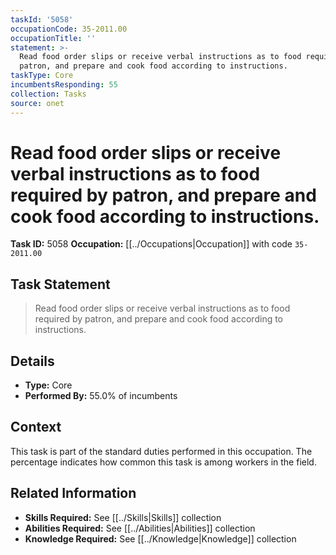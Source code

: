 ```yaml
---
taskId: '5058'
occupationCode: 35-2011.00
occupationTitle: ''
statement: >-
  Read food order slips or receive verbal instructions as to food required by
  patron, and prepare and cook food according to instructions.
taskType: Core
incumbentsResponding: 55
collection: Tasks
source: onet
---
```

# Read food order slips or receive verbal instructions as to food required by patron, and prepare and cook food according to instructions.

**Task ID:** 5058
**Occupation:** [[../Occupations|Occupation]] with code `35-2011.00`

## Task Statement

> Read food order slips or receive verbal instructions as to food required by patron, and prepare and cook food according to instructions.

## Details

- **Type:** Core
- **Performed By:** 55.0% of incumbents

## Context

This task is part of the standard duties performed in this occupation. The percentage indicates how common this task is among workers in the field.

## Related Information

- **Skills Required:** See [[../Skills|Skills]] collection
- **Abilities Required:** See [[../Abilities|Abilities]] collection
- **Knowledge Required:** See [[../Knowledge|Knowledge]] collection
